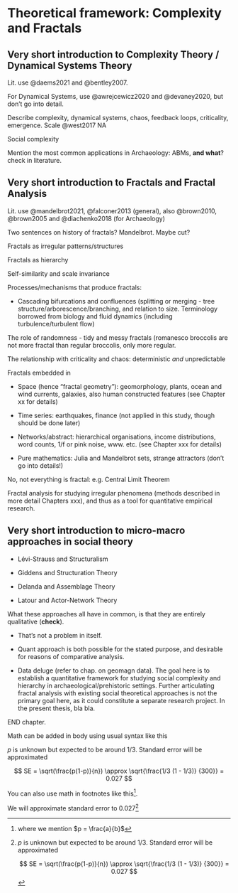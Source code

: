 # Theoretical framework: Complexity and Fractals {#theory}

## Very short introduction to Complexity Theory / Dynamical Systems Theory

Lit. use @daems2021 and @bentley2007.

For Dynamical Systems, use @awrejcewicz2020 and @devaney2020, but don't go into detail.

Describe complexity, dynamical systems, chaos, feedback loops, criticality, emergence. Scale @west2017 NA

Social complexity

Mention the most common applications in Archaeology: ABMs, **and what**? check in literature.

## Very short introduction to Fractals and Fractal Analysis {#fractals}

Lit. use @mandelbrot2021, @falconer2013 (general), also @brown2010, @brown2005 and @diachenko2018 (for Archaeology)

Two sentences on history of fractals? Mandelbrot. Maybe cut?

Fractals as irregular patterns/structures

Fractals as hierarchy

Self-similarity and scale invariance

Processes/mechanisms that produce fractals:

-   Cascading bifurcations and confluences (splitting or merging - tree structure/arborescence/branching, and relation to size. Terminology borrowed from biology and fluid dynamics (including turbulence/turbulent flow)

The role of randomness - tidy and messy fractals (romanesco broccolis are not more fractal than regular broccolis, only more regular.

The relationship with criticality and chaos: deterministic *and* unpredictable

Fractals embedded in

-   Space (hence "fractal geometry"): geomorphology, plants, ocean and wind currents, galaxies, also human constructed features (see Chapter xx for details)

-   Time series: earthquakes, finance (not applied in this study, though should be done later)

-   Networks/abstract: hierarchical organisations, income distributions, word counts, 1/f or pink noise, www. etc. (see Chapter xxx for details)

-   Pure mathematics: Julia and Mandelbrot sets, strange attractors (don't go into details!)

No, not everything is fractal: e.g. Central Limit Theorem

Fractal analysis for studying irregular phenomena (methods described in more detail Chapters xxx), and thus as a tool for quantitative empirical research.

## Very short introduction to micro-macro approaches in social theory

-   Lévi-Strauss and Structuralism

-   Giddens and Structuration Theory

-   Delanda and Assemblage Theory

-   Latour and Actor-Network Theory

What these approaches all have in common, is that they are entirely qualitative (**check**).

-   That's not a problem in itself.

-   Quant approach is both possible for the stated purpose, and desirable for reasons of comparative analysis.

-   Data deluge (refer to chap. on geomagn data). The goal here is to establish a quantitative framework for studying social complexity and hierarchy in archaeological/prehistoric settings. Further articulating fractal analysis with existing social theoretical approaches is not the primary goal here, as it could constitute a separate research project. In the present thesis, bla bla.

END chapter.

Math can be added in body using usual syntax like this

$p$ is unknown but expected to be around 1/3. Standard error will be approximated

$$
SE = \sqrt(\frac{p(1-p)}{n}) \approx \sqrt{\frac{1/3 (1 - 1/3)} {300}} = 0.027
$$

You can also use math in footnotes like this[^02-theory-general-1].

[^02-theory-general-1]: where we mention $p = \frac{a}{b}$

We will approximate standard error to 0.027[^02-theory-general-2]

[^02-theory-general-2]: $p$ is unknown but expected to be around 1/3. Standard error will be approximated

    $$
    SE = \sqrt(\frac{p(1-p)}{n}) \approx \sqrt{\frac{1/3 (1 - 1/3)} {300}} = 0.027
    $$
